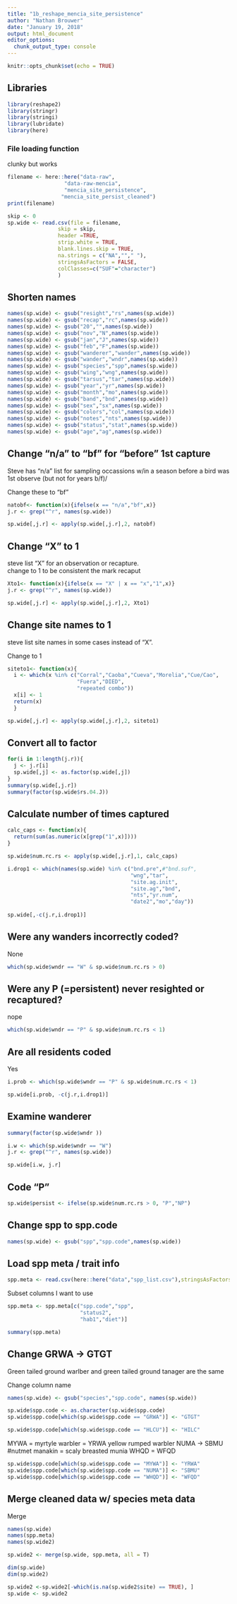```yaml
---
title: "1b_reshape_mencia_site_persistence"
author: "Nathan Brouwer"
date: "January 19, 2018"
output: html_document
editor_options: 
  chunk_output_type: console
---
```


```r
knitr::opts_chunk$set(echo = TRUE)
```



## Libraries
```r
library(reshape2)
library(stringr)
library(stringi)
library(lubridate)
library(here)
```



### File loading function
clunky but works
```r
filename <- here::here("data-raw",
                  "data-raw-mencia",
                  "mencia_site_persistence",
                 "mencia_site_persist_cleaned")
print(filename)

skip <- 0
sp.wide <- read.csv(file = filename,
                skip = skip,
                header =TRUE,
                strip.white = TRUE,
                blank.lines.skip = TRUE,
                na.strings = c("NA",""," "),
                stringsAsFactors = FALSE,
                colClasses=c("SUF"="character")
                )


```



## Shorten names

```r
names(sp.wide) <- gsub("resight","rs",names(sp.wide))
names(sp.wide) <- gsub("recap","rc",names(sp.wide))
names(sp.wide) <- gsub("20","",names(sp.wide))
names(sp.wide) <- gsub("nov","N",names(sp.wide))
names(sp.wide) <- gsub("jan","J",names(sp.wide))
names(sp.wide) <- gsub("feb","F",names(sp.wide))
names(sp.wide) <- gsub("wanderer","wander",names(sp.wide))
names(sp.wide) <- gsub("wander","wndr",names(sp.wide))
names(sp.wide) <- gsub("species","spp",names(sp.wide))
names(sp.wide) <- gsub("wing","wng",names(sp.wide))
names(sp.wide) <- gsub("tarsus","tar",names(sp.wide))
names(sp.wide) <- gsub("year","yr",names(sp.wide))
names(sp.wide) <- gsub("month","mo",names(sp.wide))
names(sp.wide) <- gsub("band","bnd",names(sp.wide))
names(sp.wide) <- gsub("sex","sx",names(sp.wide))
names(sp.wide) <- gsub("colors","col",names(sp.wide))
names(sp.wide) <- gsub("notes","nts",names(sp.wide))
names(sp.wide) <- gsub("status","stat",names(sp.wide))
names(sp.wide) <- gsub("age","ag",names(sp.wide))
```

## Change "n/a" to "bf" for "before" 1st capture

Steve has "n/a" list for sampling occassions w/in a season before a bird was 1st observe (but not for years b/f)/

Change these to "bf"

```r
natobf<- function(x){ifelse(x == "n/a","bf",x)}
j.r <- grep("^r", names(sp.wide))

sp.wide[,j.r] <- apply(sp.wide[,j.r],2, natobf)
```



## Change "X" to 1

steve list "X" for an observation or recapture.  
change to 1 to be consistent the mark recaput

```r
Xto1<- function(x){ifelse(x == "X" | x == "x","1",x)}
j.r <- grep("^r", names(sp.wide))

sp.wide[,j.r] <- apply(sp.wide[,j.r],2, Xto1)
```

## Change site names to 1

steve list site names in some cases instead of "X".

Change to 1

```r
siteto1<- function(x){
  i <- which(x %in% c("Corral","Caoba","Cueva","Morelia","Cue/Cao",
                      "Fuera","DIED",
                      "repeated combo"))
  x[i] <- 1
  return(x)
  }

sp.wide[,j.r] <- apply(sp.wide[,j.r],2, siteto1)
```

## Convert all to factor
```r
for(i in 1:length(j.r)){
  j <- j.r[i]
  sp.wide[,j] <- as.factor(sp.wide[,j])
}
summary(sp.wide[,j.r])
summary(factor(sp.wide$rs.04.J))
```


## Calculate number of times captured

```r
calc_caps <- function(x){
  return(sum(as.numeric(x[grep("1",x)])))
}

sp.wide$num.rc.rs <- apply(sp.wide[,j.r],1, calc_caps)
```



```r
i.drop1 <- which(names(sp.wide) %in% c("bnd.pre",#"bnd.suf",
                                       "wng","tar",
                                       "site.ag.init",
                                       "site.ag","bnd",
                                       "nts","yr.num",
                                       "date2","mo","day"))
                 
sp.wide[,-c(j.r,i.drop1)]
```


## Were any wanders incorrectly coded?

None

```r
which(sp.wide$wndr == "W" & sp.wide$num.rc.rs > 0)
```

## Were any P (=persistent) never resighted or recaptured?

nope 

```r
which(sp.wide$wndr == "P" & sp.wide$num.rc.rs < 1)


```


## Are all residents coded 

Yes

```r
i.prob <- which(sp.wide$wndr == "P" & sp.wide$num.rc.rs < 1)

sp.wide[i.prob, -c(j.r,i.drop1)]
```




## Examine wanderer

```r
summary(factor(sp.wide$wndr ))

i.w <- which(sp.wide$wndr == "W")
j.r <- grep("^r", names(sp.wide))

sp.wide[i.w, j.r]
```


## Code "P"

```r
sp.wide$persist <- ifelse(sp.wide$num.rc.rs > 0, "P","NP")
```




## Change spp to spp.code

```r
names(sp.wide) <- gsub("spp","spp.code",names(sp.wide))
```


## Load spp meta / trait info

```r
spp.meta <- read.csv(here::here("data","spp_list.csv"),stringsAsFactors =F)
```


Subset columns I want to use
```r
spp.meta <- spp.meta[c("spp.code","spp",
                       "status2",
                       "hab1","diet")]


```

```r
summary(spp.meta)
```

## Change GRWA -> GTGT

Green tailed ground warlber and green tailed ground tanager are the same

Change column name

```r
names(sp.wide) <- gsub("species","spp.code", names(sp.wide))
```


```r
sp.wide$spp.code <- as.character(sp.wide$spp.code)
sp.wide$spp.code[which(sp.wide$spp.code == "GRWA")] <- "GTGT"
```

```r
sp.wide$spp.code[which(sp.wide$spp.code == "HLCU")] <- "HILC"

```


MYWA =  myrtyle warbler = YRWA yellow rumped warbler
NUMA -> SBMU #nutmet manakin = scaly breasted munia
WHQD = WFQD

```r
sp.wide$spp.code[which(sp.wide$spp.code == "MYWA")] <- "YRWA"
sp.wide$spp.code[which(sp.wide$spp.code == "NUMA")] <- "SBMU"
sp.wide$spp.code[which(sp.wide$spp.code == "WHQD")] <- "WFQD"
```


## Merge cleaned data w/ species meta data


Merge
```r

names(sp.wide)
names(spp.meta)
names(sp.wide2)

sp.wide2 <- merge(sp.wide, spp.meta, all = T)

dim(sp.wide)
dim(sp.wide2)

sp.wide2 <-sp.wide2[-which(is.na(sp.wide2$site) == TRUE), ]
sp.wide <- sp.wide2
```


